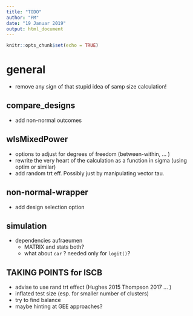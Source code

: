 ```yaml
---
title: "TODO"
author: "PM"
date: "19 Januar 2019"
output: html_document
---
```


```r
knitr::opts_chunk$set(echo = TRUE)
```

# general

* remove any sign of that stupid idea of samp size calculation!

## compare_designs

* add non-normal outcomes

## wlsMixedPower

* options to adjust for degrees of freedom (between-within, ... )
* rewrite the very heart of the calculation as a function in sigma (using optim or similar)
* add random trt eff. Possibly just by manipulating vector tau.

## non-normal-wrapper

* add design selection option

## simulation

  * dependencies aufraeumen
    * MATRIX and stats both? 
    * what about `car` ? needed only for `logit()`?


## TAKING POINTS for ISCB

* advise to use rand trt effect (Hughes 2015 Thompson 2017 ... )
* inflated test size (esp. for smaller number of clusters)
* try to find balance 
* maybe hinting at GEE approaches?
